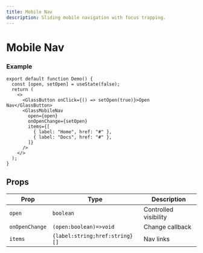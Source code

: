 ```yaml
---
title: Mobile Nav
description: Sliding mobile navigation with focus trapping.
---
```



# Mobile Nav

### Example

```tsx
export default function Demo() {
  const [open, setOpen] = useState(false);
  return (
    <>
      <GlassButton onClick={() => setOpen(true)}>Open Nav</GlassButton>
      <GlassMobileNav
        open={open}
        onOpenChange={setOpen}
        items={[
          { label: "Home", href: "#" },
          { label: "Docs", href: "#" },
        ]}
      />
    </>
  );
}
```

## Props

| Prop           | Type                           | Description           |
| -------------- | ------------------------------ | --------------------- |
| `open`         | `boolean`                      | Controlled visibility |
| `onOpenChange` | `(open:boolean)=>void`         | Change callback       |
| `items`        | `{label:string;href:string}[]` | Nav links             |
